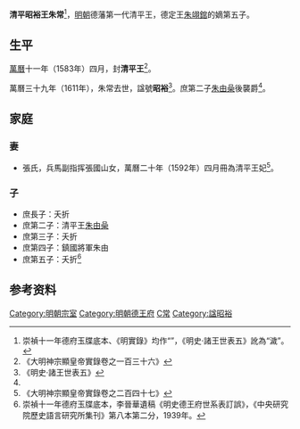 {{Correct title|朱常{{缺字||58||13px}}|reason=技術}}
{{未收錄漢字|{{缺字||58||13px}}、{{缺字||67||13px}}|?}}
'''清平昭裕王朱常{{缺字||58}}'''<ref>崇禎十一年德府玉牒底本、《明實錄》均作“{{缺字||58}}”，《明史·諸王世表五》訛為“濊”。</ref>{{BD|16世紀||1611年|catIdx=Z朱}}，[[明朝|明朝]]德藩第一代清平王，德定王[[朱翊錧|朱翊錧]]的嫡第五子。

==生平==
[[萬曆|萬曆]]十一年（1583年）四月，封'''清平王'''<ref>《大明神宗顯皇帝實錄卷之一百三十六》</ref>。

萬曆三十九年（1611年），朱常{{缺字||58}}去世，諡號'''昭裕'''<ref>《明史·諸王世表五》</ref>。庶第二子[[朱由喿|朱由喿]]後襲爵<ref name=dfyd/>。

==家庭==
===妻===
*張氏，兵馬副指挥張國山女，萬曆二十年（1592年）四月冊為清平王妃<ref>《大明神宗顯皇帝實錄卷之二百四十七》</ref>。

===子===
*庶長子：夭折
*庶第二子：清平王[[朱由喿|朱由喿]]
*庶第三子：夭折
*庶第四子：鎮國將軍朱由{{缺字||67}}
*庶第五子：夭折<ref name=dfyd>崇禎十一年德府玉牒底本，李晉華遺稿《明史德王府世系表訂誤》，《中央研究院歷史語言研究所集刊》第八本第二分，1939年。</ref>

==参考资料==
{{reflist|2}}

{{s-start}}
{{s-none|無|[[明朝|明政府]]封之}}
{{s-ttl|title=[[明朝藩王列表_(德王系)#清平國|明清平國國王]]|years=1583年－1611年}}
{{s-aft|after=子[[朱由喿|朱由喿]]}}
{{end}}

[[Category:明朝宗室|Category:明朝宗室]]
[[Category:明朝德王府|Category:明朝德王府]]
[[Category:朱姓|C常]]
[[Category:諡昭裕|Category:諡昭裕]]